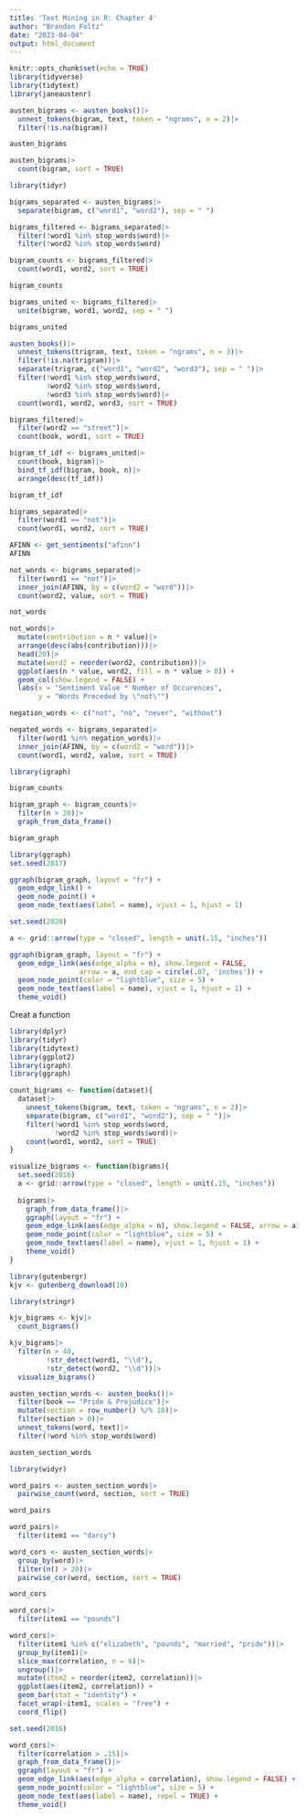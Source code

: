 ```yaml
---
title: 'Text Mining in R: Chapter 4'
author: "Brandon Foltz"
date: "2023-04-04"
output: html_document
---
```


```r
knitr::opts_chunk$set(echo = TRUE)
library(tidyverse)
library(tidytext)
library(janeaustenr)
```
```r
austen_bigrams <- austen_books()|>
  unnest_tokens(bigram, text, token = "ngrams", n = 2)|>
  filter(!is.na(bigram))

austen_bigrams
```
```r
austen_bigrams|>
  count(bigram, sort = TRUE)
```
```r
library(tidyr)

bigrams_separated <- austen_bigrams|>
  separate(bigram, c("word1", "word2"), sep = " ")

bigrams_filtered <- bigrams_separated|>
  filter(!word1 %in% stop_words$word)|>
  filter(!word2 %in% stop_words$word)

bigram_counts <- bigrams_filtered|>
  count(word1, word2, sort = TRUE)

bigram_counts
```
```r
bigrams_united <- bigrams_filtered|>
  unite(bigram, word1, word2, sep = " ")

bigrams_united
```
```r
austen_books()|>
  unnest_tokens(trigram, text, token = "ngrams", n = 3)|>
  filter(!is.na(trigram))|>
  separate(trigram, c("word1", "word2", "word3"), sep = " ")|>
  filter(!word1 %in% stop_words$word,
         !word2 %in% stop_words$word,
         !word3 %in% stop_words$word)|>
  count(word1, word2, word3, sort = TRUE)
```
```r
bigrams_filtered|>
  filter(word2 == "street")|>
  count(book, word1, sort = TRUE)
```
```r
bigram_tf_idf <- bigrams_united|>
  count(book, bigram)|>
  bind_tf_idf(bigram, book, n)|>
  arrange(desc(tf_idf))

bigram_tf_idf
```
```r
bigrams_separated|>
  filter(word1 == "not")|>
  count(word1, word2, sort = TRUE)
```
```r
AFINN <- get_sentiments("afinn")
AFINN
```
```r
not_words <- bigrams_separated|>
  filter(word1 == "not")|>
  inner_join(AFINN, by = c(word2 = "word"))|>
  count(word2, value, sort = TRUE)

not_words
```
```r
not_words|>
  mutate(contribution = n * value)|>
  arrange(desc(abs(contribution)))|>
  head(20)|>
  mutate(word2 = reorder(word2, contribution))|>
  ggplot(aes(n * value, word2, fill = n * value > 0)) +
  geom_col(show.legend = FALSE) +
  labs(x = "Sentiment Value * Number of Occurences",
       y = "Words Preceded by \"not\"")
```
```r
negation_words <- c("not", "no", "never", "without")

negated_words <- bigrams_separated|>
  filter(word1 %in% negation_words)|>
  inner_join(AFINN, by = c(word2 = "word"))|>
  count(word1, word2, value, sort = TRUE)
```
```r
library(igraph)

bigram_counts

bigram_graph <- bigram_counts|>
  filter(n > 20)|>
  graph_from_data_frame()

bigram_graph
```
```r
library(ggraph)
set.seed(2017)

ggraph(bigram_graph, layout = "fr") +
  geom_edge_link() +
  geom_node_point() +
  geom_node_text(aes(label = name), vjust = 1, hjust = 1)
```
```r
set.seed(2020)

a <- grid::arrow(type = "closed", length = unit(.15, "inches"))

ggraph(bigram_graph, layout = "fr") +
  geom_edge_link(aes(edge_alpha = n), show.legend = FALSE,
                 arrow = a, end_cap = circle(.07, 'inches')) +
  geom_node_point(color = "lightblue", size = 5) +
  geom_node_text(aes(label = name), vjust = 1, hjust = 1) +
  theme_void()
```
Creat a function
```r
library(dplyr)
library(tidyr)
library(tidytext)
library(ggplot2)
library(igraph)
library(ggraph)

count_bigrams <- function(dataset){
  dataset|>
    unnest_tokens(bigram, text, token = "ngrams", n = 2)|>
    separate(bigram, c("word1", "word2"), sep = " ")|>
    filter(!word1 %in% stop_words$word,
           !word2 %in% stop_words$word)|>
    count(word1, word2, sort = TRUE)
}

visualize_bigrams <- function(bigrams){
  set.seed(2016)
  a <- grid::arrow(type = "closed", length = unit(.15, "inches"))
  
  bigrams|>
    graph_from_data_frame()|>
    ggraph(layout = "fr") +
    geom_edge_link(aes(edge_alpha = n), show.legend = FALSE, arrow = a) +
    geom_node_point(color = "lightblue", size = 5) +
    geom_node_text(aes(label = name), vjust = 1, hjust = 1) +
    theme_void()
}
```
```r
library(gutenbergr)
kjv <- gutenberg_download(10)
```
```r
library(stringr)

kjv_bigrams <- kjv|>
  count_bigrams()

kjv_bigrams|>
  filter(n > 40,
         !str_detect(word1, "\\d"),
         !str_detect(word2, "\\d"))|>
  visualize_bigrams()
```
```r
austen_section_words <- austen_books()|>
  filter(book == "Pride & Prejudice")|>
  mutate(section = row_number() %/% 10)|>
  filter(section > 0)|>
  unnest_tokens(word, text)|>
  filter(!word %in% stop_words$word)

austen_section_words
```
```r
library(widyr)

word_pairs <- austen_section_words|>
  pairwise_count(word, section, sort = TRUE)

word_pairs
```
```r
word_pairs|>
  filter(item1 == "darcy")
```
```r
word_cors <- austen_section_words|>
  group_by(word)|>
  filter(n() > 20)|>
  pairwise_cor(word, section, sort = TRUE)

word_cors
```
```r
word_cors|>
  filter(item1 == "pounds")
```
```r
word_cors|>
  filter(item1 %in% c("elizabeth", "pounds", "married", "pride"))|>
  group_by(item1)|>
  slice_max(correlation, n = 6)|>
  ungroup()|>
  mutate(item2 = reorder(item2, correlation))|>
  ggplot(aes(item2, correlation)) +
  geom_bar(stat = "identity") +
  facet_wrap(~item1, scales = "free") +
  coord_flip()
```
```r
set.seed(2016)

word_cors|>
  filter(correlation > .15)|>
  graph_from_data_frame()|>
  ggraph(layout = "fr") +
  geom_edge_link(aes(edge_alpha = correlation), show.legend = FALSE) +
  geom_node_point(color = "lightblue", size = 5) +
  geom_node_text(aes(label = name), repel = TRUE) +
  theme_void()
```

